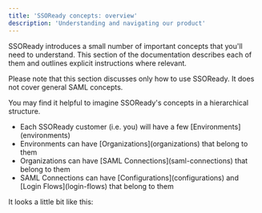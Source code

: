 ```yaml
---
title: 'SSOReady concepts: overview'
description: 'Understanding and navigating our product'
---
```


SSOReady introduces a small number of important concepts that you'll need to understand. This section of the documentation describes each of them and outlines explicit instructions where relevant.

Please note that this section discusses only how to use SSOReady. It does not cover general SAML concepts.

You may find it helpful to imagine SSOReady's concepts in a hierarchical structure.
<ul>
<li> Each SSOReady customer (i.e. you) will have a few [Environments](environments)</li>
<li> Environments can have [Organizations](organizations) that belong to them</li>
<li> Organizations can have [SAML Connections](saml-connections) that belong to them</li>
<li> SAML Connections can have [Configurations](configurations) and [Login Flows](login-flows) that belong to them</li>
</ul> 

It looks a little bit like this:


